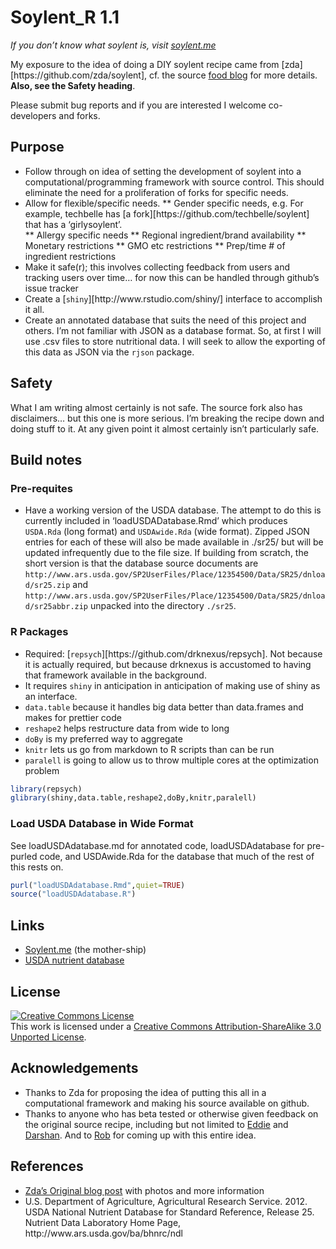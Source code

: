 # Soylent_R 1.1

_If you don't know what soylent is, visit [soylent.me](http://soylent.me)_

My exposure to the idea of doing a DIY soylent recipe came from [zda][https://github.com/zda/soylent], cf. the source [food blog](http://www.cookingfor20.com/2013/06/18/hacker-school-soylent-recipe/) for more details. **Also, see the Safety heading**.

Please submit bug reports and if you are interested I welcome co-developers and forks.

## Purpose
* Follow through on idea of setting the development of soylent into a computational/programming framework with source control.  This should eliminate the need for a proliferation of forks for specific needs.
* Allow for flexible/specific needs.
** Gender specific needs, e.g. For example, techbelle has [a fork][https://github.com/techbelle/soylent] that has a 'girlysoylent'.  
** Allergy specific needs
** Regional ingredient/brand availability
** Monetary restrictions
** GMO etc restrictions
** Prep/time # of ingredient restrictions
* Make it safe(r); this involves collecting feedback from users and tracking users over time... for now this can be handled through github's issue tracker
* Create a [`shiny`][http://www.rstudio.com/shiny/] interface to accomplish it all.
* Create an annotated database that suits the need of this project and others.  I'm not familiar with JSON as a database format.  So, at first I will use .csv files to store nutritional data.  I will seek to allow the exporting of this data as JSON via the `rjson` package.  

## Safety

What I am writing almost certainly is not safe.  The source fork also has disclaimers... but this one is more serious.  I'm breaking the recipe down and doing stuff to it.  At any given point it almost certainly isn't particularly safe.

## Build notes
### Pre-requites
* Have a working version of the USDA database.  The attempt to do this is currently included in 'loadUSDADatabase.Rmd' which produces `USDA.Rda` (long format) and `USDAwide.Rda` (wide format).  Zipped JSON entries for each of these will also be made available in ./sr25/ but will be updated infrequently due to the file size.  If building from scratch, the short version is that the database source documents are `http://www.ars.usda.gov/SP2UserFiles/Place/12354500/Data/SR25/dnload/sr25.zip` and `http://www.ars.usda.gov/SP2UserFiles/Place/12354500/Data/SR25/dnload/sr25abbr.zip` unpacked into the directory `./sr25`.

### R Packages
* Required:  [`repsych`][https://github.com/drknexus/repsych]. Not because it is actually required, but because drknexus is accustomed to having that framework available in the background.
* It requires `shiny` in anticipation in anticipation of making use of shiny as an interface.
* `data.table` because it handles big data better than data.frames and makes for prettier code
* `reshape2` helps restructure data from wide to long
* `doBy` is my preferred way to aggregate
* `knitr` lets us go from markdown to R scripts than can be run
* `paralell` is going to allow us to throw multiple cores at the optimization problem
```r
library(repsych)
glibrary(shiny,data.table,reshape2,doBy,knitr,paralell)

```
### Load USDA Database in Wide Format
See loadUSDAdatabase.md for annotated code, loadUSDAdatabase for pre-purled code, and USDAwide.Rda for the database that much of the rest of this rests on.
```r
purl("loadUSDAdatabase.Rmd",quiet=TRUE)
source("loadUSDAdatabase.R")
```

## Links
* [Soylent.me](http://soylent.me) (the mother-ship)
* [USDA nutrient database](http://ndb.nal.usda.gov/ndb/search/list)

## License

<a rel="license" href="http://creativecommons.org/licenses/by-sa/3.0/deed.en_US"><img alt="Creative Commons License" style="border-width:0" src="http://i.creativecommons.org/l/by-sa/3.0/88x31.png" /></a><br />This work is licensed under a <a rel="license" href="http://creativecommons.org/licenses/by-sa/3.0/deed.en_US">Creative Commons Attribution-ShareAlike 3.0 Unported License</a>.

## Acknowledgements
* Thanks to Zda for proposing the idea of putting this all in a computational framework and making his source available on github.
* Thanks to anyone who has beta tested or otherwise given feedback on the original source recipe, including but not limited to [Eddie](http://github.com/Eddie-D) and [Darshan](http://github.com/Shak-eah). And to [Rob](http://github.com/engibeer) for coming up with this entire idea.

## References
* [Zda's Original blog post](http://www.cookingfor20.com/2013/06/18/hacker-school-soylent-recipe) with photos and more information
* U.S. Department of Agriculture, Agricultural Research Service. 2012. USDA National Nutrient Database for Standard Reference, Release 25. Nutrient Data Laboratory Home Page, http://www.ars.usda.gov/ba/bhnrc/ndl